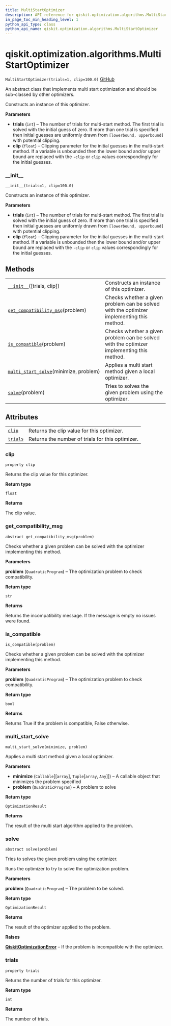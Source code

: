 ```yaml
---
title: MultiStartOptimizer
description: API reference for qiskit.optimization.algorithms.MultiStartOptimizer
in_page_toc_min_heading_level: 1
python_api_type: class
python_api_name: qiskit.optimization.algorithms.MultiStartOptimizer
---
```


<span id="qiskit-optimization-algorithms-multistartoptimizer" />

# qiskit.optimization.algorithms.MultiStartOptimizer

<span id="qiskit.optimization.algorithms.MultiStartOptimizer" />

`MultiStartOptimizer(trials=1, clip=100.0)` [GitHub](https://github.com/qiskit-community/qiskit-aqua/tree/stable/0.8/qiskit/optimization/algorithms/multistart_optimizer.py "view source code")

An abstract class that implements multi start optimization and should be sub-classed by other optimizers.

Constructs an instance of this optimizer.

**Parameters**

*   **trials** (`int`) – The number of trials for multi-start method. The first trial is solved with the initial guess of zero. If more than one trial is specified then initial guesses are uniformly drawn from `[lowerbound, upperbound]` with potential clipping.
*   **clip** (`float`) – Clipping parameter for the initial guesses in the multi-start method. If a variable is unbounded then the lower bound and/or upper bound are replaced with the `-clip` or `clip` values correspondingly for the initial guesses.

### \_\_init\_\_

<span id="qiskit.optimization.algorithms.MultiStartOptimizer.__init__" />

`__init__(trials=1, clip=100.0)`

Constructs an instance of this optimizer.

**Parameters**

*   **trials** (`int`) – The number of trials for multi-start method. The first trial is solved with the initial guess of zero. If more than one trial is specified then initial guesses are uniformly drawn from `[lowerbound, upperbound]` with potential clipping.
*   **clip** (`float`) – Clipping parameter for the initial guesses in the multi-start method. If a variable is unbounded then the lower bound and/or upper bound are replaced with the `-clip` or `clip` values correspondingly for the initial guesses.

## Methods

|                                                                                                                                                                                          |                                                                                           |
| ---------------------------------------------------------------------------------------------------------------------------------------------------------------------------------------- | ----------------------------------------------------------------------------------------- |
| [`__init__`](#qiskit.optimization.algorithms.MultiStartOptimizer.__init__ "qiskit.optimization.algorithms.MultiStartOptimizer.__init__")(\[trials, clip])                                | Constructs an instance of this optimizer.                                                 |
| [`get_compatibility_msg`](#qiskit.optimization.algorithms.MultiStartOptimizer.get_compatibility_msg "qiskit.optimization.algorithms.MultiStartOptimizer.get_compatibility_msg")(problem) | Checks whether a given problem can be solved with the optimizer implementing this method. |
| [`is_compatible`](#qiskit.optimization.algorithms.MultiStartOptimizer.is_compatible "qiskit.optimization.algorithms.MultiStartOptimizer.is_compatible")(problem)                         | Checks whether a given problem can be solved with the optimizer implementing this method. |
| [`multi_start_solve`](#qiskit.optimization.algorithms.MultiStartOptimizer.multi_start_solve "qiskit.optimization.algorithms.MultiStartOptimizer.multi_start_solve")(minimize, problem)   | Applies a multi start method given a local optimizer.                                     |
| [`solve`](#qiskit.optimization.algorithms.MultiStartOptimizer.solve "qiskit.optimization.algorithms.MultiStartOptimizer.solve")(problem)                                                 | Tries to solves the given problem using the optimizer.                                    |

## Attributes

|                                                                                                                                    |                                                  |
| ---------------------------------------------------------------------------------------------------------------------------------- | ------------------------------------------------ |
| [`clip`](#qiskit.optimization.algorithms.MultiStartOptimizer.clip "qiskit.optimization.algorithms.MultiStartOptimizer.clip")       | Returns the clip value for this optimizer.       |
| [`trials`](#qiskit.optimization.algorithms.MultiStartOptimizer.trials "qiskit.optimization.algorithms.MultiStartOptimizer.trials") | Returns the number of trials for this optimizer. |

### clip

<span id="qiskit.optimization.algorithms.MultiStartOptimizer.clip" />

`property clip`

Returns the clip value for this optimizer.

**Return type**

`float`

**Returns**

The clip value.

### get\_compatibility\_msg

<span id="qiskit.optimization.algorithms.MultiStartOptimizer.get_compatibility_msg" />

`abstract get_compatibility_msg(problem)`

Checks whether a given problem can be solved with the optimizer implementing this method.

**Parameters**

**problem** (`QuadraticProgram`) – The optimization problem to check compatibility.

**Return type**

`str`

**Returns**

Returns the incompatibility message. If the message is empty no issues were found.

### is\_compatible

<span id="qiskit.optimization.algorithms.MultiStartOptimizer.is_compatible" />

`is_compatible(problem)`

Checks whether a given problem can be solved with the optimizer implementing this method.

**Parameters**

**problem** (`QuadraticProgram`) – The optimization problem to check compatibility.

**Return type**

`bool`

**Returns**

Returns True if the problem is compatible, False otherwise.

### multi\_start\_solve

<span id="qiskit.optimization.algorithms.MultiStartOptimizer.multi_start_solve" />

`multi_start_solve(minimize, problem)`

Applies a multi start method given a local optimizer.

**Parameters**

*   **minimize** (`Callable`\[\[`array`], `Tuple`\[`array`, `Any`]]) – A callable object that minimizes the problem specified
*   **problem** (`QuadraticProgram`) – A problem to solve

**Return type**

`OptimizationResult`

**Returns**

The result of the multi start algorithm applied to the problem.

### solve

<span id="qiskit.optimization.algorithms.MultiStartOptimizer.solve" />

`abstract solve(problem)`

Tries to solves the given problem using the optimizer.

Runs the optimizer to try to solve the optimization problem.

**Parameters**

**problem** (`QuadraticProgram`) – The problem to be solved.

**Return type**

`OptimizationResult`

**Returns**

The result of the optimizer applied to the problem.

**Raises**

[**QiskitOptimizationError**](qiskit.optimization.QiskitOptimizationError "qiskit.optimization.QiskitOptimizationError") – If the problem is incompatible with the optimizer.

### trials

<span id="qiskit.optimization.algorithms.MultiStartOptimizer.trials" />

`property trials`

Returns the number of trials for this optimizer.

**Return type**

`int`

**Returns**

The number of trials.

